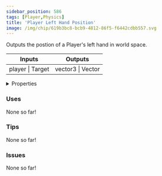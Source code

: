 ```yaml
---
sidebar_position: 586
tags: [Player,Physics]
title: 'Player Left Hand Position'
image: /img/chip/619b3bc8-bcb9-4812-86f5-f6442cdbb557.svg
---
```


Outputs the postion of a Player's left hand in world space.



<IChip uuid="619b3bc8-bcb9-4812-86f5-f6442cdbb557"/>

<table><thead><tr><th>Inputs</th><th>Outputs</th></tr></thead><tbody><tr><td>player | Target</td><td>vector3 | Vector</td></tr></tbody></table>

<details>
  <summary>Properties</summary>
  <div>
    <div>
    <table>
      <tbody>
        <tr>
          <td>Is beta required?</td>
          <td>No</td>
        </tr>
        <tr>
          <td>Is chip a trolling risk?</td>
          <td>No</td>
        </tr>
        <tr>
          <td>Is chip a role assignment risk?</td>
          <td>No</td>
        </tr>
        <tr>
          <td>Chip UUID</td>
          <td>619b3bc8-bcb9-4812-86f5-f6442cdbb557</td>
        </tr>
        <tr>
          <td>Room availability</td>
          <td>Available everywhere</td>
        </tr>
      </tbody>
    </table>
    </div>
  </div>
</details>

### Uses

None so far!

### Tips

None so far!

### Issues

None so far!